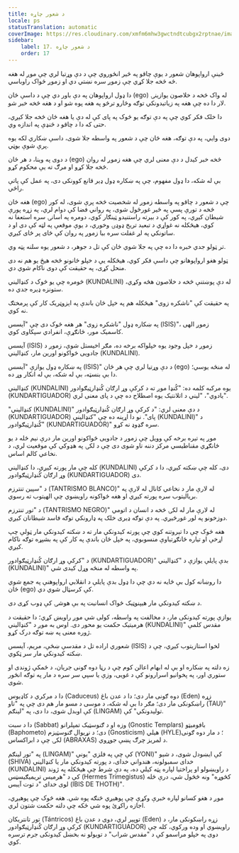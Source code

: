```yaml
---
title: د شعور چاړه
locale: ps
statusTranslation: automatic
coverImage: https://res.cloudinary.com/xmfm6mhw3gwctndtcubgx2rptnae/image/upload/v1741354419/small_cover_la_gran_rebelion_28716e29d2.webp
sidebar:
    label: 17. د شعور چاړه
    order: 17
---
```

ځینې ارواپوهان شعور د یوې چاقو په څیر انځوروي چې د دې وړتیا لري چې موږ له هغه څه څخه جلا کړي چې زموږ سره نښتي دي او زموږ ځواک راوباسي.

دا ډول ارواپوهان په دې باور دي چې د داسې ځان (ego) له واک څخه د خلاصون یوازینۍ لار دا ده چې هغه په زیاتیدونکي توګه وڅارو ترڅو په هغه پوه شو او د هغه څخه خبر شو.

دا خلک فکر کوي چې په دې توګه یو څوک په پای کې له دې یا هغه ځان څخه جلا کیږي، حتی که دا د چاقو د څنډې په اندازه وي.

دوی وايي، په دې توګه، هغه ځان چې د شعور په واسطه جلا شوی، داسې ښکاري لکه یوه پرې شوې بوټي.

د دوی په وینا، د هر ځان (ego) څخه خبر کیدل د دې معنی لري چې هغه زموږ له روان څخه جلا کړو او مرګ ته یې محکوم کړو.

بې له شکه، دا ډول مفهوم، چې په ښکاره ډول ډیر قانع کوونکی دی، په عمل کې پاتې راځي.

هغه ځان (ego) چې د شعور د چاقو په واسطه زموږ له شخصیت څخه پرې شوی، له کور څخه د تورې پسې په څیر غورځول شوی، په رواني فضا کې دوام لري، په زړه پورې شیطان کیږي، په کور کې د بیرته راستنیدو ټینګار کوي، دومره په اسانۍ سره استعفا نه کوي، هیڅکله نه غواړي د تبعید تریخ ډوډۍ وخوري، د یوې موقعې په لټه کې دی او د ساتونکي په لږ غفلت سره بیا زموږ په روان کې ځای پر ځای کیږي.

تر ټولو جدي خبره دا ده چې په جلا شوي ځان کې تل د جوهر، د شعور یوه سلنه پټه وي.

ټولو هغو ارواپوهانو چې داسې فکر کوي، هیڅکله یې د خپلو ځانونو څخه هیڅ یو هم نه دی منحل کړی، په حقیقت کې دوی ناکام شوي دي.

څومره چې یو څوک د کنډالیني (KUNDALINI) له دې پوښتنې څخه د خلاصون هڅه وکړي، ستونزه ډیره جدي ده.

په حقیقت کې "ناشکره زوی" هیڅکله هم په خپل ځان باندې په اېزوټریک کار کې پرمختګ نه کوي.

په ښکاره ډول "ناشکره زوی" هر هغه څوک دی چې "آیسس (ISIS)"، زموږ الهی کاسمیک مور، ځانګړې، انفرادي سپکاوی کوي.

آیسس (ISIS) زموږ د خپل وجود یوه خپلواکه برخه ده، مګر اخیستل شوې، زموږ د جادویی ځواکونو اورین مار، کنډالیني (KUNDALINI).

په ښکاره ډول یوازې "آیسس (ISIS)" د دې وړتیا لري چې هر ځان (ego) له منځه یوسي؛ دا بې بنسټه، بې له شکه، بې له انکار وړ ده.

کنډالیني (KUNDALINI) یوه مرکبه کلمه ده: "کُنډا موږ ته د کرکې وړ ارګان کُنډارټیګوادور (KUNDARTIGUADOR) یادوي"، "ليني د اتلانتیک یوه اصطلاح ده چې د پای معنی لري".

"کنډالیني (KUNDALINI)" د دې معنی لري: "د کرکې وړ ارګان کُنډارټیګوادور (KUNDARTIGUADOR) پای". نو دا اړینه ده چې "کنډالیني (KUNDALINI)" د "کُنډارټیګوادور (KUNDARTIGUADOR)" سره ګډوډ نه کړو.

موږ په تیره برخه کې وویل چې زموږ د جادویی ځواکونو اورین مار درې نیم ځله د یو ځانګړي مقناطیسي مرکز دننه تاو شوی دی چې د لکۍ په هډوکي کې موقعیت لري، د نخاعي کالم اساس.

کله چې مار پورته کیږي، دا کنډالیني (KUNDALINI) دی، کله چې ښکته کیږي، دا د کرکې وړ ارګان کُنډارټیګوادور (KUNDARTIGUADOR) دی.

د "سپین تنترزم (TANTRISMO BLANCO)" له لارې مار د نخاعي کانال له لارې په بریالیتوب سره پورته کیږي او هغه ځواکونه راویښوي چې الهیتوب ته رسوي.

د "تور تنترزم (TANTRISMO NEGRO)" له لارې مار له لکۍ څخه د انسان د اتومي دوزخونو په لور غورځیږي. په دې توګه ډیری خلک په ډارونکي توګه فاسد شیطانان کیږي.

هغه څوک چې دا تېروتنه کوي چې پورته کیدونکي مار ته د ښکته کیدونکي مار ټولې چپ اړخې او تیاره ځانګړتیاوې منسوبوي، په خپل ځان باندې په کار کې په بشپړه توګه ناکام کیږي.

د "کرکې وړ ارګان کُنډارټیګوادور (KUNDARTIGUADOR)" بدې پایلې یوازې د "کنډالیني (KUNDALINI)" په واسطه له منځه وړل کیدی شي.

دا روښانه کول بې ځایه نه دي چې دا ډول بدې پایلې د انقلابي ارواپوهنې په جمع شوي ځان (ego) کې کرسټال شوي دي.

د ښکته کیدونکي مار هیپنوټیک ځواک انسانیت په بې هوشۍ کې ډوب کړی دی.

یوازې پورته کیدونکی مار، د مخالفت په واسطه، کولی شي موږ راویښ کړي؛ دا حقیقت د هرمیتیک حکمت یو محور دی. اوس به موږ د "کنډالیني (KUNDALINI)" مقدس کلمې ژوره معنی په ښه توګه درک کړو.

شعوري اراده تل د مقدسې ښځې، مریم، آیسس (ISIS) لخوا استازیتوب کیږي، چې د ښکته کیدونکي مار سر ټکوي.

زه دلته په ښکاره او بې له ابهام اعالن کوم چې د رڼا دوه ګونی جریان، د ځمکې ژوندی او ستوري اور، په پخوانیو اسرارونو کې د غویی، وزې یا سپي سر سره د مار په توګه انځور شوی.

دا د مرکري د کاډیوس (Caduceus) دوه ګونی مار دی؛ دا د عدن باغ (Eden) زړه راښکونکی مار دی؛ مګر دا بې له شکه، د موسی د مسو مار هم دی چې په "تاو (TAU)" کې اوبدل شوی، دا دی، په "لینګم (LINGAM) تولیدونکي" کې.

دا د سبت (Sabbat) وزه او د ګنوسټیک تمپلرانو (Gnostic Templars) بافومیټو (Baphometo) دی؛ د نړیوال ګنوسټیزم (Gnosticism) هیلي (HYLE)؛ د مار دوه ګونی لکۍ چې د ابراکساس (ABRAXAS) د لمریز چرګ پښې جوړوي.

په "تور لینګم (LINGAM)" کې چې په فلزي "یوني (YONI)" کې ایښودل شوی، د شیو (SHIVA) خدای سمبولونه، هندواني خدای، د پورته کیدونکي مار یا کنډالیني (KUNDALINI) د راویښولو او پراختیا لپاره پټه کیلي ده، په دې شرط چې هیڅکله په ژوند کې د "هرمیس تریمیګیسټس (Hermes Trimegistus) کڅوړه" ونه څڅول شي، درې ځله لوی خدای "د توت آیبس (IBIS DE THOTH)".

موږ د هغو کسانو لپاره خبرې وکړې چې پوهیږي څنګه پوه شي. هغه څوک چې پوهیږي، اجازه راکړئ پوه شي ځکه چې دلته حکمت شتون لري.

تور تانتریکان (Tántricos) توپیر لري، دوی د عدن باغ (Eden) زړه راښکونکی مار، د کرکې وړ ارګان کُنډارټیګوادور (KUNDARTIGUADOR) راویښوي او وده ورکوي، کله چې دوی په خپلو مراسمو کې د "مقدس شراب" د تویولو نه بخښل کیدونکی جرم ترسره کوي.

